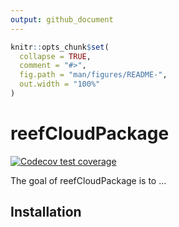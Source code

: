 ```yaml
---
output: github_document
---
```


<!-- README.md is generated from README.Rmd. Please edit that file -->

```r
knitr::opts_chunk$set(
  collapse = TRUE,
  comment = "#>",
  fig.path = "man/figures/README-",
  out.width = "100%"
)
```

# reefCloudPackage

<!-- badges: start -->
[![Codecov test coverage](https://codecov.io/gh/reefCloudPackage/branch/main/graph/badge.svg)](https://app.codecov.io/gh/reefCloudPackage?branch=main)
<!-- badges: end -->

The goal of reefCloudPackage is to ...

## Installation
